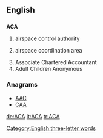 {{also|aca}}
==English==

==={{initialism}}===
'''ACA'''

# {{military}} airspace control authority
# {{military}} airspace coordination area
# Associate Chartered Accountant
# Adult Children Anonymous

===Anagrams===
* [[AAC#English|AAC]]
* [[CAA#English|CAA]]

[[Category:English three-letter words]]

[[de:ACA]]
[[it:ACA]]
[[tr:ACA]]
